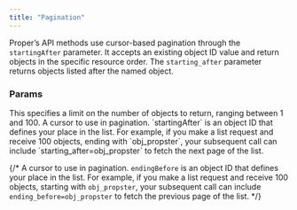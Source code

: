 ```yaml
---
title: "Pagination"
---
```


Proper’s API methods use cursor-based pagination through the `startingAfter` parameter. It accepts an existing object ID value and return objects in the specific resource order.
The `starting_after` parameter returns objects listed after the named object.

### Params

<ParamField query="limit" type="number" default={10}>
  This specifies a limit on the number of objects to return, ranging between 1 and 100.
</ParamField>

<ParamField query="startingAfter" type="string">
  A cursor to use in pagination. `startingAfter` is an object ID that defines your place in the list. For example, if you make a list request and receive 100 objects, ending with `obj_propster`, your subsequent call can include `starting_after=obj_propster` to fetch the next page of the list.
</ParamField>

{/* <ParamField query="endingBefore" type="string">
  A cursor to use in pagination. `endingBefore` is an object ID that defines your place in the list. For example, if you make a list request and receive 100 objects, starting with `obj_propster`, your subsequent call can include `ending_before=obj_propster` to fetch the previous page of the list.
</ParamField> */}
